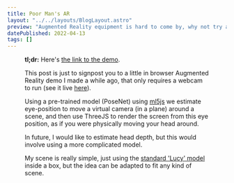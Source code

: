 ```yaml
---
title: Poor Man's AR
layout: "../../layouts/BlogLayout.astro"
preview: "Augmented Reality equipment is hard to come by, why not try a version that only requires a webcam that tracks your head?"
datePublished: 2022-04-13
tags: []
---
```



<Figure
  src="https://raw.githubusercontent.com/rjkilpatrick/virtual-window/main/assets/img/Screenshot.png"
  alt="Screenshot of Lucy angel model"
  caption="Screenshot of lucy angel model in faux-augemented reality."
/>

**tl;dr:** Here's [the link to the demo](https://rjkilpatrick.github.io/virtual-window).

This post is just to signpost you to a little in browser Augmented Reality demo I made a while ago, that only requires a webcam to run (see it live [here](https://rjkilpatrick.github.io/virtual-window)).

Using a pre-trained model (PoseNet) using [ml5js](https://ml5js.org/) we estimate eye-position to move a virtual camera (in a plane) around a scene, and then use ThreeJS to render the screen from this eye position, as if you were physically moving your head around.

In future, I would like to estimate head depth, but this would involve using a more complicated model.

My scene is really simple, just using the [standard 'Lucy' model](https://graphics.stanford.edu/data/3Dscanrep/) inside a box, but the idea can be adapted to fit any kind of scene.
